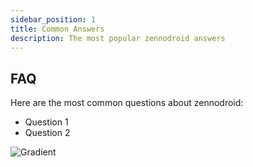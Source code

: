 ```yaml
---
sidebar_position: 1
title: Common Answers
description: The most popular zennodroid answers
---
```


## FAQ

Here are the most common questions about zennodroid:

- Question 1
- Question 2

![Gradient](./assets/plexels.jpeg)